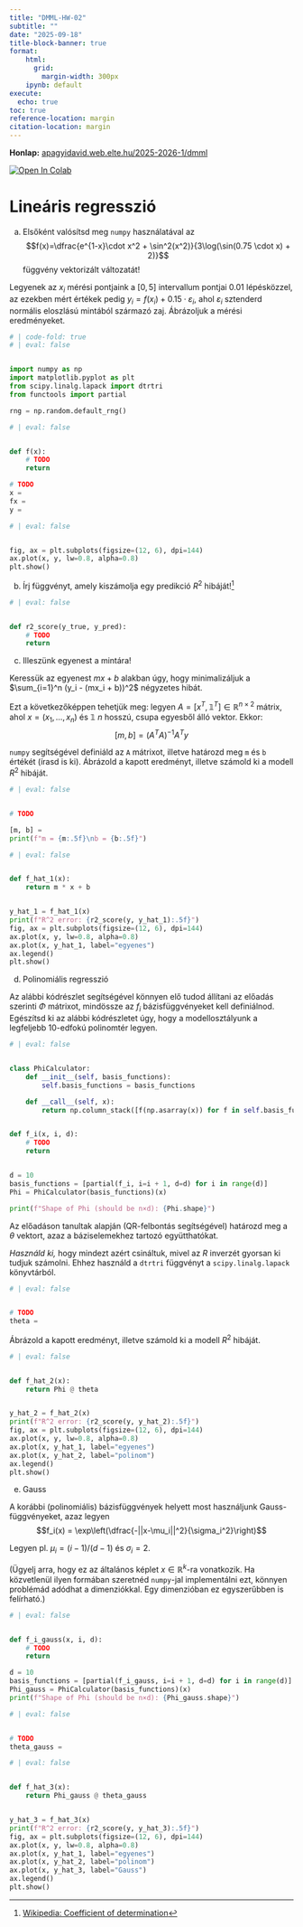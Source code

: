 ```yaml
---
title: "DMML-HW-02"
subtitle: ""
date: "2025-09-18"
title-block-banner: true
format:
    html:
      grid: 
        margin-width: 300px
    ipynb: default
execute:
  echo: true
toc: true
reference-location: margin
citation-location: margin
---
```

<strong>Honlap:</strong> [apagyidavid.web.elte.hu/2025-2026-1/dmml](https://apagyidavid.web.elte.hu/2025-2026-1/dmml){target="_blank"}

<a target="_blank" href="https://colab.research.google.com/github/dapagyi/dmml-web/blob/gh-pages/notebooks/dmml-hw-02.ipynb"><img src="https://colab.research.google.com/assets/colab-badge.svg" alt="Open In Colab"/></a>

# Lineáris regresszió

a) Elsőként valósítsd meg `numpy` használatával az $$f(x)=\dfrac{e^{1-x}\cdot x^2 + \sin^2(x^2)}{3\log(\sin(0.75 \cdot x) + 2)}$$ függvény vektorizált változatát!

Legyenek az $x_i$ mérési pontjaink a $[0, 5]$ intervallum pontjai $0.01$ lépésközzel, az ezekben mért értékek pedig $y_i = f(x_i) + 0.15 \cdot \varepsilon_i$, ahol $\varepsilon_i$ sztenderd normális eloszlású mintából származó zaj. Ábrázoljuk a mérési eredményeket.

```python
# | code-fold: true
# | eval: false


import numpy as np
import matplotlib.pyplot as plt
from scipy.linalg.lapack import dtrtri
from functools import partial

rng = np.random.default_rng()
```

```python
# | eval: false


def f(x):
    # TODO
    return

# TODO
x = 
fx = 
y = 
```

```python
# | eval: false


fig, ax = plt.subplots(figsize=(12, 6), dpi=144)
ax.plot(x, y, lw=0.8, alpha=0.8)
plt.show()
```

b) Írj függvényt, amely kiszámolja egy predikció $R^2$ hibáját![^1]

```python
# | eval: false


def r2_score(y_true, y_pred):
    # TODO
    return
```


[^1]: [Wikipedia: Coefficient of determination](https://en.wikipedia.org/wiki/Coefficient_of_determination#:~:text=%5B9%5D-,Definitions,-%5Bedit%5D)

c) Illeszünk egyenest a mintára!

Keressük az egyenest $mx + b$ alakban úgy, hogy minimalizáljuk a $\sum_{i=1}^n (y_i - (mx_i + b))^2$ négyzetes hibát.

Ezt a következőképpen tehetjük meg: legyen $A = [x^T, \mathbb{1}^T] \in \mathbb{R}^{n\times 2}$ mátrix, ahol $x=(x_1, \ldots, x_n)$ és $\mathbb{1}$ $n$ hosszú, csupa egyesből álló vektor. Ekkor: $$[m, b] = (A^TA)^{-1}A^Ty$$

`numpy` segítségével definiáld az `A` mátrixot, illetve határozd meg `m` és `b` értékét (írasd is ki). Ábrázold a kapott eredményt, illetve számold ki a modell $R^2$ hibáját.

```python
# | eval: false


# TODO

[m, b] = 
print(f"m = {m:.5f}\nb = {b:.5f}")
```

```python
# | eval: false


def f_hat_1(x):
    return m * x + b


y_hat_1 = f_hat_1(x)
print(f"R^2 error: {r2_score(y, y_hat_1):.5f}")
fig, ax = plt.subplots(figsize=(12, 6), dpi=144)
ax.plot(x, y, lw=0.8, alpha=0.8)
ax.plot(x, y_hat_1, label="egyenes")
ax.legend()
plt.show()
```

d) Polinomiális regresszió

Az alábbi kódrészlet segítségével könnyen elő tudod állítani az előadás szerinti $\Phi$ mátrixot, mindössze az $f_i$ bázisfüggvényeket kell definiálnod. Egészítsd ki az alábbi kódrészletet úgy, hogy a modellosztályunk a legfeljebb 10-edfokú polinomtér legyen.

```python
# | eval: false


class PhiCalculator:
    def __init__(self, basis_functions):
        self.basis_functions = basis_functions

    def __call__(self, x):
        return np.column_stack([f(np.asarray(x)) for f in self.basis_functions])


def f_i(x, i, d):
    # TODO
    return


d = 10
basis_functions = [partial(f_i, i=i + 1, d=d) for i in range(d)]
Phi = PhiCalculator(basis_functions)(x)

print(f"Shape of Phi (should be n×d): {Phi.shape}")
```

Az előadáson tanultak alapján (QR-felbontás segítségével) határozd meg a $\theta$ vektort, azaz a báziselemekhez tartozó együtthatókat.

_Használd ki,_ hogy mindezt azért csináltuk, mivel az $R$ inverzét gyorsan ki tudjuk számolni. Ehhez használd a `dtrtri` függvényt a `scipy.linalg.lapack` könyvtárból.

```python
# | eval: false


# TODO
theta =
``` 

Ábrázold a kapott eredményt, illetve számold ki a modell $R^2$ hibáját.

```python
# | eval: false


def f_hat_2(x):
    return Phi @ theta


y_hat_2 = f_hat_2(x)
print(f"R^2 error: {r2_score(y, y_hat_2):.5f}")
fig, ax = plt.subplots(figsize=(12, 6), dpi=144)
ax.plot(x, y, lw=0.8, alpha=0.8)
ax.plot(x, y_hat_1, label="egyenes")
ax.plot(x, y_hat_2, label="polinom")
ax.legend()
plt.show()
```

e) Gauss

A korábbi (polinomiális) bázisfüggvények helyett most használjunk Gauss-függvényeket, azaz legyen $$f_i(x) = \exp\left(\dfrac{-||x-\mu_i||^2}{\sigma_i^2}\right)$$

Legyen pl. $\mu_i = (i-1)/(d-1)$ és $\sigma_i = 2$.

(Ügyelj arra, hogy ez az általános képlet $x\in\mathbb{R}^k$-ra vonatkozik. Ha közvetlenül ilyen formában szeretnéd `numpy`-jal implementálni ezt, könnyen problémád adódhat a dimenziókkal. Egy dimenzióban ez egyszerűbben is felírható.)


```python
# | eval: false


def f_i_gauss(x, i, d):
    # TODO
    return

d = 10
basis_functions = [partial(f_i_gauss, i=i + 1, d=d) for i in range(d)]
Phi_gauss = PhiCalculator(basis_functions)(x)
print(f"Shape of Phi (should be n×d): {Phi_gauss.shape}")
```

```python
# | eval: false


# TODO
theta_gauss =
```

```python
# | eval: false


def f_hat_3(x):
    return Phi_gauss @ theta_gauss


y_hat_3 = f_hat_3(x)
print(f"R^2 error: {r2_score(y, y_hat_3):.5f}")
fig, ax = plt.subplots(figsize=(12, 6), dpi=144)
ax.plot(x, y, lw=0.8, alpha=0.8)
ax.plot(x, y_hat_1, label="egyenes")
ax.plot(x, y_hat_2, label="polinom")
ax.plot(x, y_hat_3, label="Gauss")
ax.legend()
plt.show()
```